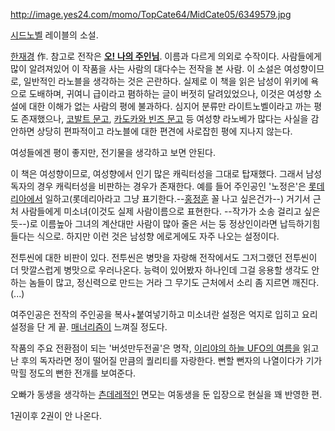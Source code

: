 http://image.yes24.com/momo/TopCate64/MidCate05/6349579.jpg

[[시드노벨]] 레이블의 소설.

[[한재경]] 作. 참고로 전작은 '''[[오! 나의 주인님]]'''. 이름과 다르게 의외로 수작이다. 사람들에게 많이 알려져있어 이 작품을 사는 사람의 대다수는 전작을 본 사람.
이 소설은 여성향이므로, 일반적인 라노블을 생각하는 것은 곤란하다. 실제로 이 책을 읽은 남성이 위키에 욕으로 도배하며, 귀여니 급이라고 폄하하는 글이 버젓히 달려있었으나, 이것은 여성향 소설에 대한 이해가 없는 사람의 평에 불과하다.
심지어 분류만 라이트노벨이라고 까는 평도 존재했으나, [[코발트 문고]], [[카도카와 빈즈 문고]] 등 여성향 라노베가 많다는 사실을 감안하면 상당히 편파적이고 라노블에 대한 편견에 사로잡힌 평에 지나지 않는다. 

여성들에겐 평이 좋지만, 전기물을 생각하고 보면 안된다. 

이 책은 여성향이므로, 여성향에서 인기 많은 캐릭터성을 그대로 탑재했다. 그래서 남성 독자의 경우 캐릭터성을 비판하는 경우가 존재한다.
예를 들어 주인공인 '노정은'은 [[롯데리아]]에서 일하고(롯데리아라고 그냥 표기한다.--[[홍정훈]] 꼴 나고 싶은건가--) 거기서 근처 사람들에게 미소녀(이것도 실제 사람이름으로 표현한다. --작가가 소송 걸리고 싶은듯--)로 이름높아 그녀의 계산대만 사람이 많아 줄은 서는 둥 정상인이라면 납득하기힘들다는 식으로. 하지만 이런 것은 남성향 에로게에도 자주 나오는 설정이다.



전투씬에 대한 비판이 있다.
전투씬은 병맛을 자랑해 전작에서도 그저그랬던 전투씬이 더 맛깔스럽게 병맛으로 우러나온다. 능력이 있어봤자 하나인데 그걸 응용할 생각도 안하는 놈들이 많고, 정신력으로 만드는 거라 그 무기도 근처에서 소리 좀 지르면 깨진다.(...)

여주인공은 전작의 주인공을 복사+붙여넣기하고 미소녀란 설정은 억지로 입히고 요리설정을 단 게 끝. [[매너리즘]]이 느껴질 정도다.

작품의 주요 전환점이 되는 '버섯만두전골'은 명작, [[이리야의 하늘 UFO의 여름]]을 읽고 난 후의 독자라면 정이 떨어질 만큼의 퀄리티를 자랑한다. 뻔할 뻔자의 나열이다가 기가막힐 정도의 뻔한 전개를 보여준다. 

오빠가 동생을 생각하는 [[츤데레]]적인 면모는 여동생을 둔 입장으로 현실을 꽤 반영한 편.

1권이후 2권이 안 나온다.
